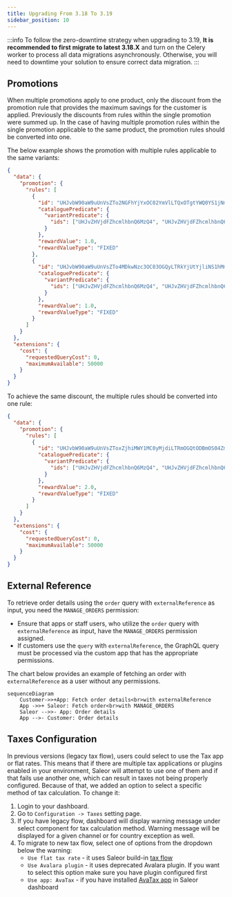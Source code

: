 ```yaml
---
title: Upgrading From 3.18 To 3.19
sidebar_position: 10
---
```


:::info
To follow the zero-downtime strategy when upgrading to 3.19, **It is recommended to first migrate to latest 3.18.X** and turn on the Celery worker to process all data migrations asynchronously.
Otherwise, you will need to downtime your solution to ensure correct data migration.
:::

## Promotions

When multiple promotions apply to one product, only the discount from the promotion rule that provides the maximum savings for the customer is applied. Previously the discounts from rules within the single promotion were summed up.
In the case of having multiple promotion rules within the single promotion applicable to the same product, the promotion rules should be converted into one.

The below example shows the promotion with multiple rules applicable to the same variants:

```json
{
  "data": {
    "promotion": {
      "rules": [
        {
          "id": "UHJvbW90aW9uUnVsZTo2NGFhYjYxOC02YmVlLTQxOTgtYWQ0YS1jNmEzZThkNzY5NWI=",
          "cataloguePredicate": {
            "variantPredicate": {
              "ids": ["UHJvZHVjdFZhcmlhbnQ6MzQ4", "UHJvZHVjdFZhcmlhbnQ6MzQ5"]
            }
          },
          "rewardValue": 1.0,
          "rewardValueType": "FIXED"
        },
        {
          "id": "UHJvbW90aW9uUnVsZTo4MDkwNzc3OC03OGQyLTRkYjUtYjliNS1hMmU4ZDc5MmRjZTg=",
          "cataloguePredicate": {
            "variantPredicate": {
              "ids": ["UHJvZHVjdFZhcmlhbnQ6MzQ4", "UHJvZHVjdFZhcmlhbnQ6MzQ5"]
            }
          },
          "rewardValue": 1.0,
          "rewardValueType": "FIXED"
        }
      ]
    }
  },
  "extensions": {
    "cost": {
      "requestedQueryCost": 0,
      "maximumAvailable": 50000
    }
  }
}
```

To achieve the same discount, the multiple rules should be converted into one rule:

```json
{
  "data": {
    "promotion": {
      "rules": [
        {
          "id": "UHJvbW90aW9uUnVsZToxZjhiMWY1MC0yMjdiLTRmOGQtODBmOS04ZmM1YmJiNzU3OWE=",
          "cataloguePredicate": {
            "variantPredicate": {
              "ids": ["UHJvZHVjdFZhcmlhbnQ6MzQ4", "UHJvZHVjdFZhcmlhbnQ6MzQ5"]
            }
          },
          "rewardValue": 2.0,
          "rewardValueType": "FIXED"
        }
      ]
    }
  },
  "extensions": {
    "cost": {
      "requestedQueryCost": 0,
      "maximumAvailable": 50000
    }
  }
}
```

## External Reference

To retrieve order details using the `order` query with `externalReference` as input, you need the `MANAGE_ORDERS` permission:

- Ensure that apps or staff users, who utilize the `order` query with `externalReference` as input, have the `MANAGE_ORDERS` permission assigned.
- If customers use the `query` with `externalReference`, the GraphQL query must be processed via the custom app that
  has the appropriate permissions.

The chart below provides an example of fetching an order with `externalReference` as a user without any permissions.

```mermaid
sequenceDiagram
    Customer->>+App: Fetch order details<br>with externalReference
    App ->>+ Saleor: Fetch order<br>with MANAGE_ORDERS
    Saleor -->>- App: Order details
    App -->- Customer: Order details
```

## Taxes Configuration

In previous versions (legacy tax flow), users could select to use the Tax app or flat rates. This means that if there are multiple tax applications or plugins enabled in your environment, Saleor will attempt to use one of them and if that fails use another one, which can result in taxes not being properly configured. Because of that, we added an option to select a specific method of tax calculation. To change it:

1. Login to your dashboard.
2. Go to `Configuration -> Taxes` setting page.
3. If you have legacy flow, dashboard will display warning message under select component for tax calculation method. Warning message will be displayed for a given channel or for country exception as well.
4. To migrate to new tax flow, select one of options from the dropdown below the warning:
   - `Use flat tax rate` - it uses Saleor build-in [tax flow](../developer/taxes#flat-rates)
   - `Use Avalara plugin` - it uses deprecated Avalara plugin. If you want to select this option make sure you have plugin configured first
   - `Use app: AvaTax` - if you have installed [AvaTax app](../developer/app-store/apps/avatax/overview) in Saleor dashboard
